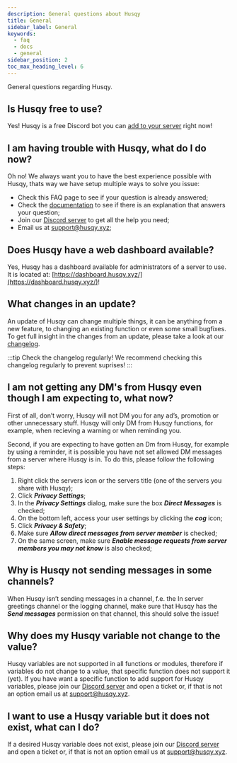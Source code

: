 ```yaml
---
description: General questions about Husqy
title: General
sidebar_label: General
keywords:
  - faq
  - docs
  - general
sidebar_position: 2
toc_max_heading_level: 6
---
```


General questions regarding Husqy.

## Is Husqy free to use?

Yes! Husqy is a free Discord bot you can [add to your server](https://husqy.xyz/get-started/) right now!

## I am having trouble with Husqy, what do I do now?

Oh no! We always want you to have the best experience possible with Husqy, thats way we have setup multiple ways to solve you issue:

- Check this FAQ page to see if your question is already answered;
- Check the [documentation](/docs/introduction) to see if there is an explanation that answers your question;
- Join our [Discord server](https://discord.gg/W8EdsMkZRm) to get all the help you need;
- Email us at support@husqy.xyz;

## Does Husqy have a web dashboard available?

Yes, Husqy has a dashboard available for administrators of a server to use. It is located at: [https://dashboard.husqy.xyz/](https://dashboard.husqy.xyz/)!

## What changes in an update?

An update of Husqy can change multiple things, it can be anything from a new feature, to changing an existing function or even some small bugfixes. To get full insight in the changes from an update, please take a look at our [changelog](/documents/changelog).

:::tip Check the changelog regularly!
We recommend checking this changelog regularly to prevent suprises!
:::

## I am not getting any DM's from Husqy even though I am expecting to, what now?

First of all, don’t worry, Husqy will not DM you for any ad’s, promotion or other unnecessary stuff. Husqy will only DM from Husqy functions, for example, when recieving a warning or when reminding you.

Second, if you are expecting to have gotten an Dm from Husqy, for example by using a reminder, it is possible you have not set allowed DM messages from a server where Husqy is in. To do this, please follow the following steps:

1. Right click the servers icon or the servers title (one of the servers you share with Husqy);
2. Click **_Privacy Settings_**;
3. In the **_Privacy Settings_** dialog, make sure the box **_Direct Messages_** is checked;
4. On the bottom left, access your user settings by clicking the **_cog_** icon;
5. Click **_Privacy & Safety_**;
6. Make sure **_Allow direct messages from server member_** is checked;
7. On the same screen, make sure **_Enable message requests from server members you may not know_** is also checked;

## Why is Husqy not sending messages in some channels?

When Husqy isn’t sending messages in a channel, f.e. the In server greetings channel or the logging channel, make sure that Husqy has the **_Send messages_** permission on that channel, this should solve the issue!

## Why does my Husqy variable not change to the value?

Husqy variables are not supported in all functions or modules, therefore if variables do not change to a value, that specific function does not support it (yet). If you have want a specific function to add support for Husqy variables, please join our [Discord server](https://discord.gg/W8EdsMkZRm) and open a ticket or, if that is not an option email us at support@husqy.xyz.

## I want to use a Husqy variable but it does not exist, what can I do?

If a desired Husqy variable does not exist, please join our [Discord server](https://discord.gg/W8EdsMkZRm) and open a ticket or, if that is not an option email us at support@husqy.xyz.
